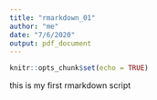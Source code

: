 ```yaml
---
title: "rmarkdown_01"
author: "me"
date: "7/6/2020"
output: pdf_document
---
```


```r
knitr::opts_chunk$set(echo = TRUE)
```
this is my first rmarkdown script

